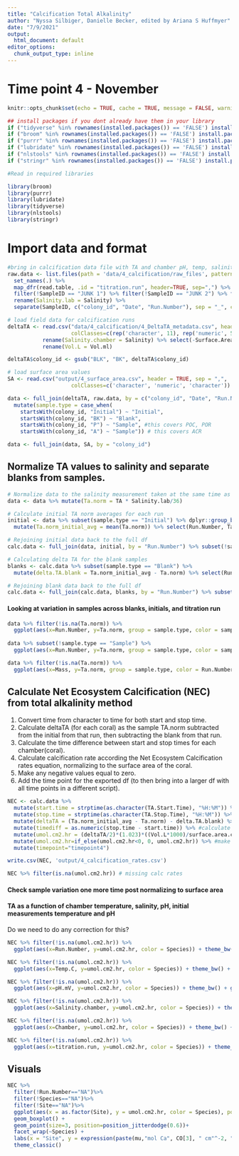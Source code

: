 ```yaml
---
title: "Calcification Total Alkalinity"
author: "Nyssa Silbiger, Danielle Becker, edited by Ariana S Huffmyer"
date: "7/9/2021"
output:
  html_document: default
editor_options: 
  chunk_output_type: inline
---
```


# Time point 4 - November  

```r
knitr::opts_chunk$set(echo = TRUE, cache = TRUE, message = FALSE, warning = FALSE)
```

```r
## install packages if you dont already have them in your library
if ("tidyverse" %in% rownames(installed.packages()) == 'FALSE') install.packages('tidyverse') 
if ("broom" %in% rownames(installed.packages()) == 'FALSE') install.packages('broom') 
if ("purrr" %in% rownames(installed.packages()) == 'FALSE') install.packages('purrr') 
if ("lubridate" %in% rownames(installed.packages()) == 'FALSE') install.packages('lubridate') 
if ("nlstools" %in% rownames(installed.packages()) == 'FALSE') install.packages('nlstools')
if ("stringr" %in% rownames(installed.packages()) == 'FALSE') install.packages('stringr') 

#Read in required libraries

library(broom)
library(purrr)
library(lubridate)
library(tidyverse)
library(nlstools)
library(stringr)
```

# Import data and format

```r
#bring in calcification data file with TA and chamber pH, temp, salinity measurements
raw.data <- list.files(path = 'data/4_calcification/raw_files', pattern = ".csv", full.names = TRUE) %>% 
  set_names(.) %>% 
  map_dfr(read.table, .id = "titration.run", header=TRUE, sep=",") %>%
  filter(!SampleID == "JUNK 1") %>% filter(!SampleID == "JUNK 2") %>% filter(!SampleID == "CRM") %>% 
  rename(Salinity.lab = Salinity) %>%
  separate(SampleID, c("colony_id", "Date", "Run.Number"), sep = "_", convert = FALSE)

# load field data for calcification runs 
deltaTA <- read.csv("data/4_calcification/4_DeltaTA_metadata.csv", header = TRUE, sep = ",",
                    colClasses=c(rep('character', 11), rep('numeric', 5), rep('character', 3))) %>% rename(colony_id = Fragment.ID) %>%
           rename(Salinity.chamber = Salinity) %>% select(-Surface.Area) %>% filter(!colony_id == "BK-5_2") %>%
           rename(Vol.L = Vol.ml)

deltaTA$colony_id <- gsub("BLK", "BK", deltaTA$colony_id)

# load surface area values 
SA <- read.csv("output/4_surface_area.csv", header = TRUE, sep = ",",
                    colClasses=c('character', 'numeric', 'character')) %>% select(colony_id, surface.area.cm2)

data <- full_join(deltaTA, raw.data, by = c("colony_id", "Date", "Run.Number")) %>% 
  mutate(sample.type = case_when(
    startsWith(colony_id, "Initial") ~ "Initial",
    startsWith(colony_id, "BK") ~ "Blank",
    startsWith(colony_id, "P") ~ "Sample", #this covers POC, POR
    startsWith(colony_id, "A") ~ "Sample")) # this covers ACR

data <- full_join(data, SA, by = "colony_id")
```

## Normalize TA values to salinity and separate blanks from samples.  

```r
# Normalize data to the salinity measurement taken at the same time as titration
data <- data %>% mutate(Ta.norm = TA * Salinity.lab/36)

# Calculate initial TA norm averages for each run
initial <- data %>% subset(sample.type == "Initial") %>% dplyr::group_by(Run.Number) %>%
  mutate(Ta.norm_initial_avg = mean(Ta.norm)) %>% select(Run.Number, Ta.norm_initial_avg) %>% distinct()

# Rejoining initial data back to the full df   
calc.data <- full_join(data, initial, by = "Run.Number") %>% subset(!sample.type == "Initial")

# Calculating delta TA for the blank samples
blanks <- calc.data %>% subset(sample.type == "Blank") %>%
  mutate(delta.TA.blank = Ta.norm_initial_avg - Ta.norm) %>% select(Run.Number, delta.TA.blank)

# Rejoining blank data back to the full df 
calc.data <- full_join(calc.data, blanks, by = "Run.Number") %>% subset(!sample.type == "Blank")   
```

#### Looking at variation in samples across blanks, initials, and titration run 

```r
data %>% filter(!is.na(Ta.norm)) %>%
  ggplot(aes(x=Run.Number, y=Ta.norm, group = sample.type, color = sample.type)) + theme_bw() + geom_point()
  
data %>% subset(!sample.type == "Sample") %>%
  ggplot(aes(x=Run.Number, y=Ta.norm, group = sample.type, color = sample.type)) + theme_bw() + geom_point()

data %>% filter(!is.na(Ta.norm)) %>%
  ggplot(aes(x=Mass, y=Ta.norm, group = sample.type, color = Run.Number)) + theme_bw() + geom_point() + facet_wrap(~sample.type)
```

## Calculate Net Ecosystem Calcification (NEC) from total alkalinity method

1. Convert time from character to time for both start and stop time.  
2. Calculate deltaTA (for each coral) as the sample TA.norm subtracted from the initial from that run, then subtracting the blank from that run.  
3. Calculate the time difference between start and stop times for each chamber(coral).  
4. Calculate calcification rate according the Net Ecosystem Calcification rates equation, normalizing to the surface area of the coral.  
5. Make any negative values equal to zero.  
6. Add the time point for the exported df (to then bring into a larger df with all time points in a different script). 

```r
NEC <- calc.data %>%
  mutate(start.time = strptime(as.character(TA.Start.Time), "%H:%M")) %>% #convert time from character to time
  mutate(stop.time = strptime(as.character(TA.Stop.Time), "%H:%M")) %>%
  mutate(deltaTA = (Ta.norm_initial_avg - Ta.norm) - delta.TA.blank) %>% #calculate difference in TA corrected to blanks
  mutate(timediff = as.numeric(stop.time - start.time)) %>% #calculate time difference
  mutate(umol.cm2.hr = (deltaTA/2)*(1.023)*((Vol.L*1000)/surface.area.cm2)*(1/timediff)*(1/1000)) %>% # convert L to mL and calculate net ecosystem calcification rates
  mutate(umol.cm2.hr=if_else(umol.cm2.hr<0, 0, umol.cm2.hr)) %>% #make any negative values equal to 0
  mutate(timepoint="timepoint4") 

write.csv(NEC, 'output/4_calcification_rates.csv') 

NEC %>% filter(is.na(umol.cm2.hr)) # missing calc rates 
```

#### Check sample variation one more time post normalizing to surface area
#### TA as a function of chamber temperature, salinity, pH, initial measurements temperature and pH

Do we need to do any correction for this? 

```r
NEC %>% filter(!is.na(umol.cm2.hr)) %>%
  ggplot(aes(x=Run.Number, y=umol.cm2.hr, color = Species)) + theme_bw() + geom_point() + facet_grid(~Species)

NEC %>% filter(!is.na(umol.cm2.hr)) %>%
  ggplot(aes(x=Temp.C, y=umol.cm2.hr, color = Species)) + theme_bw() + geom_point() 

NEC %>% filter(!is.na(umol.cm2.hr)) %>%
  ggplot(aes(x=pH.mV, y=umol.cm2.hr, color = Species)) + theme_bw() + geom_point() 

NEC %>% filter(!is.na(umol.cm2.hr)) %>%
  ggplot(aes(x=Salinity.chamber, y=umol.cm2.hr, color = Species)) + theme_bw() + geom_point() 

NEC %>% filter(!is.na(umol.cm2.hr)) %>%
  ggplot(aes(x=Chamber, y=umol.cm2.hr, color = Species)) + theme_bw() + geom_point() # this accounts for chamber and channel # 

NEC %>% filter(!is.na(umol.cm2.hr)) %>%
  ggplot(aes(x=titration.run, y=umol.cm2.hr, color = Species)) + theme_bw() + geom_point()  
```

## Visuals 

```r
NEC %>%
  filter(!Run.Number=="NA")%>%
  filter(!Species=="NA")%>%
  filter(!Site=="NA")%>%
  ggplot(aes(x = as.factor(Site), y = umol.cm2.hr, color = Species), position=position_dodge(0.5)) +
  geom_boxplot() +
  geom_point(size=3, position=position_jitterdodge(0.6))+
  facet_wrap(~Species) +
  labs(x = "Site", y = expression(paste(mu,"mol Ca", CO[3], " cm"^-2, " hr"^-1))) +                                       # Plot all points
  theme_classic() 
```

